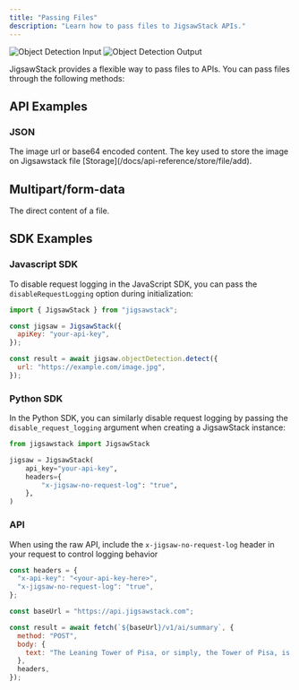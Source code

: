 ```yaml
---
title: "Passing Files"
description: "Learn how to pass files to JigsawStack APIs."
---
```

<Tabs>
  <Tab title="Input">
      <img 
      className="mx-auto" 
      src="/images/object-detection-example-input.jpg" 
      alt="Object Detection Input" 
      />
  </Tab>
  <Tab title="Output">
      <img 
      className="mx-auto" 
      src="/images/object-detection-example-output.jpg" 
      alt="Object Detection Output" 
      />
  </Tab>
</Tabs>

JigsawStack provides a flexible way to pass files to APIs. You can pass files through the following methods:

## API Examples

### JSON

<ParamField body="url" type="string">
  The image url or base64 encoded content.
</ParamField>
<ParamField body="file_store_key" type="string">
  The key used to store the image on Jigsawstack file
  [Storage](/docs/api-reference/store/file/add).
</ParamField>

## Multipart/form-data
<ParamField body="file" type="any">
  The direct content of a file.
</ParamField>

## SDK Examples
### Javascript SDK

To disable request logging in the JavaScript SDK, you can pass the `disableRequestLogging` option during initialization:

```javascript
import { JigsawStack } from "jigsawstack";

const jigsaw = JigsawStack({
  apiKey: "your-api-key",
});

const result = await jigsaw.objectDetection.detect({
  url: "https://example.com/image.jpg",
});
```

### Python SDK

In the Python SDK, you can similarly disable request logging by passing the `disable_request_logging` argument when creating a JigsawStack instance:

```python setup.py
from jigsawstack import JigsawStack

jigsaw = JigsawStack(
    api_key="your-api-key",
    headers={
        "x-jigsaw-no-request-log": "true",
    },
)
```

### API

When using the raw API, include the `x-jigsaw-no-request-log` header in your request to control logging behavior

```javascript
const headers = {
  "x-api-key": "<your-api-key-here>",
  "x-jigsaw-no-request-log": "true",
};

const baseUrl = "https://api.jigsawstack.com";

const result = await fetch(`${baseUrl}/v1/ai/summary`, {
  method: "POST",
  body: {
    text: "The Leaning Tower of Pisa, or simply, the Tower of Pisa, is the campanile, or freestanding bell tower, of Pisa Cathedral",
  },
  headers,
});
```
